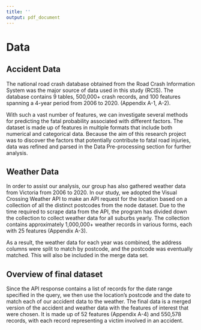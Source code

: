 ```yaml
---
title: ''
output: pdf_document
---
```



# Data

## Accident Data

The national road crash database obtained from the Road Crash Information System was the major source of data used in this study (RCIS). The database contains 9 tables, 500,000+ crash records, and 100 features spanning a 4-year period from 2006 to 2020. (Appendix A-1, A-2).

With such a vast number of features, we can investigate several methods for predicting the fatal probability associated with different factors. The dataset is made up of features in multiple formats that include both numerical and categorical data. Because the aim of this research project was to discover the factors that potentially contribute to fatal road injuries, data was refined and parsed in the Data Pre-processing section for further analysis.

## Weather Data

In order to assist our analysis, our group has also gathered weather data from Victoria from 2006 to 2020. In our study, we adopted the Visual Crossing Weather API to make an API request for the location based on a collection of all the distinct postcodes from the node dataset. Due to the time required to scrape data from the API, the program has divided down the collection to collect weather data for all suburbs yearly. The collection contains approximately 1,000,000+ weather records in various forms, each with 25 features (Appendix A-3).

As a result, the weather data for each year was combined, the address columns were split to match by postcode, and the postcode was eventually matched. This will also be included in the merge data set.

## Overview of final dataset

Since the API response contains a list of records for the date range specified in the query, we then use the location's postcode and the date to match each of our accident data to the weather. The final data is a merged version of the accident and weather data with the features of interest that were chosen. It is made up of 52 features (Appendix A-4) and 550,578 records, with each record representing a victim involved in an accident.
